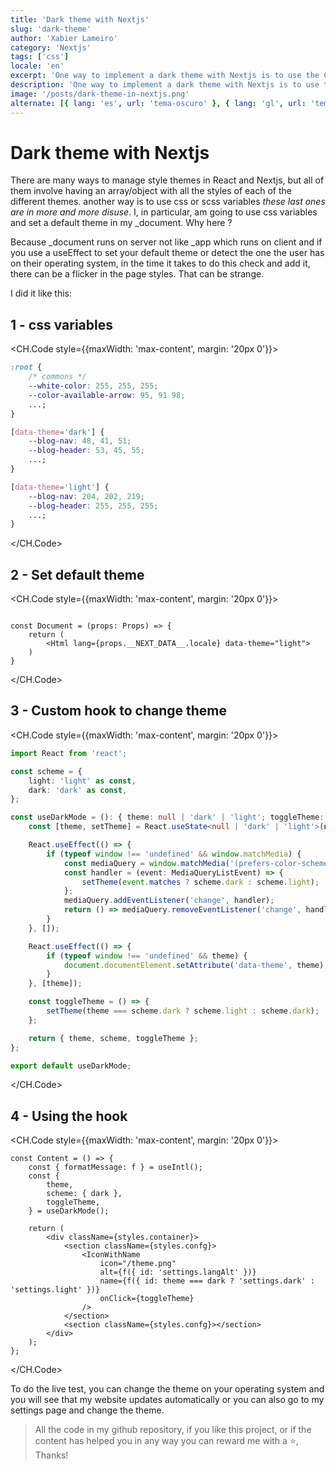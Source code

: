 ```yaml
---
title: 'Dark theme with Nextjs'
slug: 'dark-theme'
author: 'Xabier Lameiro'
category: 'Nextjs'
tags: ['css']
locale: 'en'
excerpt: 'One way to implement a dark theme with Nextjs is to use the CSS variables and once hooked to the theme change event, change the value of the variables.'
description: 'One way to implement a dark theme with Nextjs is to use the CSS variables and once hooked to the theme change event, change the value of the variables.'
image: '/posts/dark-theme-in-nextjs.png'
alternate: [{ lang: 'es', url: 'tema-oscuro' }, { lang: 'gl', url: 'tema-escuro' }]
---
```


# Dark theme with Nextjs

<Date date="02-03-2023" />

There are many ways to manage style themes in React and Nextjs, but all of them involve having an array/object with all the styles of each of the different themes.
another way is to use css or scss variables _these last ones are in more and more disuse_. I, in particular, am going to use css variables and set a default theme in my \_document. Why here ?

Because \_document runs on server not like \_app which runs on client and if you use a useEffect to set your default theme or detect the one the user has on their operating system,
in the time it takes to do this check and add it, there can be a flicker in the page styles. That can be strange.

I did it like this:

## 1 - css variables

<CH.Code style={{maxWidth: 'max-content', margin: '20px 0'}}>

```css globals.css
:root {
    /* commons */
    --white-color: 255, 255, 255;
    --color-available-arrow: 95, 91 98;
    ...;
}

[data-theme='dark'] {
    --blog-nav: 48, 41, 51;
    --blog-header: 53, 45, 55;
    ...;
}

[data-theme='light'] {
    --blog-nav: 204, 202, 219;
    --blog-header: 255, 255, 255;
    ...;
}
```

</CH.Code>

## 2 - Set default theme

<CH.Code style={{maxWidth: 'max-content', margin: '20px 0'}}>

```tsx _document.tsx mark=4

const Document = (props: Props) => {
    return (
        <Html lang={props.__NEXT_DATA__.locale} data-theme="light">
    )
}

```

</CH.Code>

## 3 - Custom hook to change theme

<CH.Code style={{maxWidth: 'max-content', margin: '20px 0'}}>

```ts useDarkMode.ts
import React from 'react';

const scheme = {
    light: 'light' as const,
    dark: 'dark' as const,
};

const useDarkMode = (): { theme: null | 'dark' | 'light'; toggleTheme: () => void; scheme: typeof scheme } => {
    const [theme, setTheme] = React.useState<null | 'dark' | 'light'>(null);

    React.useEffect(() => {
        if (typeof window !== 'undefined' && window.matchMedia) {
            const mediaQuery = window.matchMedia('(prefers-color-scheme: dark)');
            const handler = (event: MediaQueryListEvent) => {
                setTheme(event.matches ? scheme.dark : scheme.light);
            };
            mediaQuery.addEventListener('change', handler);
            return () => mediaQuery.removeEventListener('change', handler);
        }
    }, []);

    React.useEffect(() => {
        if (typeof window !== 'undefined' && theme) {
            document.documentElement.setAttribute('data-theme', theme);
        }
    }, [theme]);

    const toggleTheme = () => {
        setTheme(theme === scheme.dark ? scheme.light : scheme.dark);
    };

    return { theme, scheme, toggleTheme };
};

export default useDarkMode;
```

</CH.Code>

## 4 - Using the hook

<CH.Code style={{maxWidth: 'max-content', margin: '20px 0'}}>

```tsx settings.tsx mark=3,4,5,6,15,16
const Content = () => {
    const { formatMessage: f } = useIntl();
    const {
        theme,
        scheme: { dark },
        toggleTheme,
    } = useDarkMode();

    return (
        <div className={styles.container}>
            <section className={styles.confg}>
                <IconWithName
                    icon="/theme.png"
                    alt={f({ id: 'settings.langAlt' })}
                    name={f({ id: theme === dark ? 'settings.dark' : 'settings.light' })}
                    onClick={toggleTheme}
                />
            </section>
            <section className={styles.confg}></section>
        </div>
    );
};
```

</CH.Code>

To do the live test, you can change the theme on your operating system and you will see that my website updates automatically or you can also go to my settings page and change the theme.

> All the code in my github repository, if you like this project, or if the content has helped you in any way you can reward me with a ⭐️, Thanks!

